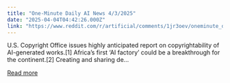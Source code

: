 ```yaml
---
title: "One-Minute Daily AI News 4/3/2025"
date: "2025-04-04T04:42:26.000Z"
link: "https://www.reddit.com/r/artificial/comments/1jr3oev/oneminute_daily_ai_news_432025/"
---
```


U.S. Copyright Office issues highly anticipated report on copyrightability of AI-generated works.[1]
 Africa’s first ‘AI factory’ could be a breakthrough for the continent.[2]
 Creating and sharing de...

[Read more](https://www.reddit.com/r/artificial/comments/1jr3oev/oneminute_daily_ai_news_432025/)

